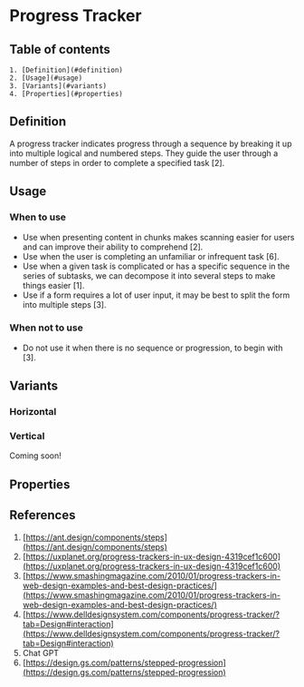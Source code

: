 
<Meta of={ProgressTrackerStories} />

# Progress Tracker

## Table of contents
    1. [Definition](#definition)
    2. [Usage](#usage)
    3. [Variants](#variants)
    4. [Properties](#properties)

## Definition
A progress tracker indicates progress through a sequence by breaking it up into multiple logical and numbered steps. They guide the user through a number of steps in order to complete a specified task [2]. 
<Canvas of={ProgressTrackerStories.Default} />

## Usage

### When to use
- Use when presenting content in chunks makes scanning easier for users and can improve their ability to comprehend [2].
- Use when the user is completing an unfamiliar or infrequent task [6].
- Use when a given task is complicated or has a specific sequence in the series of subtasks, we can decompose it into several steps to make things easier [1].
- Use if a form requires a lot of user input, it may be best to split the form into multiple steps [3].

### When not to use
- Do not use it when there is no sequence or progression, to begin with [3]. 

## Variants

### Horizontal
<Canvas of={ProgressTrackerStories.Default} />

### Vertical
Coming soon!

## Properties
<ArgTypes of={ProgressTracker} />

## References
1. [https://ant.design/components/steps](https://ant.design/components/steps)
2. [https://uxplanet.org/progress-trackers-in-ux-design-4319cef1c600](https://uxplanet.org/progress-trackers-in-ux-design-4319cef1c600)
3. [https://www.smashingmagazine.com/2010/01/progress-trackers-in-web-design-examples-and-best-design-practices/](https://www.smashingmagazine.com/2010/01/progress-trackers-in-web-design-examples-and-best-design-practices/)
4. [https://www.delldesignsystem.com/components/progress-tracker/?tab=Design#interaction](https://www.delldesignsystem.com/components/progress-tracker/?tab=Design#interaction)
5. Chat GPT
6. [https://design.gs.com/patterns/stepped-progression](https://design.gs.com/patterns/stepped-progression)
